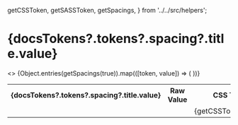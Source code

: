 
  getCSSToken,
  getSASSToken,
  getSpacings,
} from '../../src/helpers';

<Meta title="Tokens/Spacings" />

# {docsTokens?.tokens?.spacing?.title.value}

<MultiLineDescription value={docsTokens?.tokens?.spacing?.description?.value} />

<table>
  <tbody>
    <>
      <tr>
        <th>{docsTokens?.tokens?.spacing?.title.value}</th>
        <th>Raw Value</th>
        <th>CSS Token</th>
        <th>SCSS Token</th>
        <th>JS Token</th>
      </tr>
      {Object.entries(getSpacings(true)).map(([token, value]) => (
        <tr key={`${token}-row`}>
          <td>
            <Spacing className={token.toLowerCase()} borderRadius="var(--syn-border-radius-none)" value={value} />
          </td>
          <td>
            <CopyRawCssPropValue value={token.toLowerCase()} cssProperty="width" />
          </td>
          <td>
            <CopyToClipBoard value={getCSSToken(token)}>
              {getCSSToken(token)}
            </CopyToClipBoard>
          </td>
          <td>
            <CopyToClipBoard value={getSASSToken(token)}>
              {getSASSToken(token)}
            </CopyToClipBoard>
          </td>
          <td>
            <CopyToClipBoard value={token}>
              {token}
            </CopyToClipBoard>
          </td>
        </tr>
      ))}
    </>
  </tbody>
</table>
